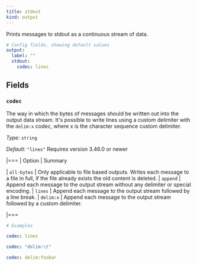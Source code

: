 ```yaml
---
title: stdout
kind: output
---
```


Prints messages to stdout as a continuous stream of data.

```yml
# Config fields, showing default values
output:
  label: ""
  stdout:
    codec: lines
```

## Fields

### `codec`

The way in which the bytes of messages should be written out into the output data stream. It's possible to write lines using a custom delimiter with the `delim:x` codec, where x is the character sequence custom delimiter.


*Type*: `string`

*Default*: `"lines"`
Requires version 3.46.0 or newer

|===
| Option | Summary

| `all-bytes`
| Only applicable to file based outputs. Writes each message to a file in full, if the file already exists the old content is deleted.
| `append`
| Append each message to the output stream without any delimiter or special encoding.
| `lines`
| Append each message to the output stream followed by a line break.
| `delim:x`
| Append each message to the output stream followed by a custom delimiter.

|===

```yml
# Examples

codec: lines

codec: "delim:\t"

codec: delim:foobar
```


